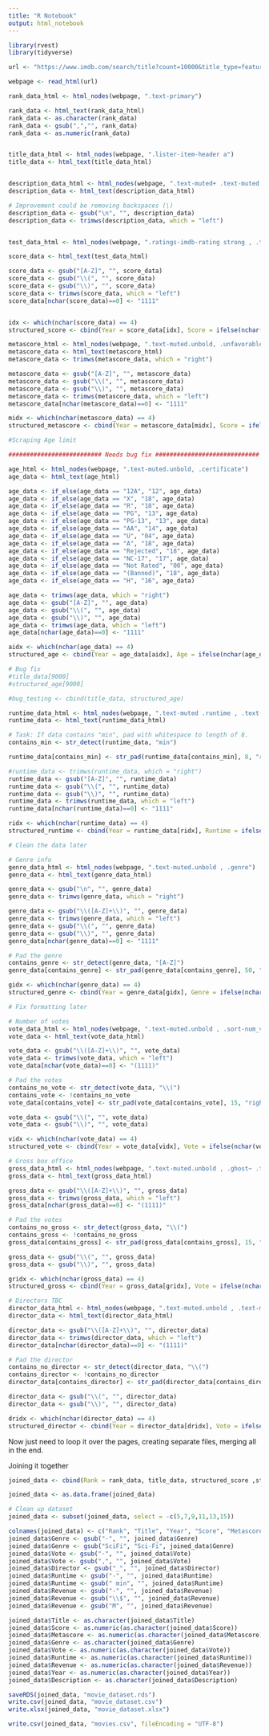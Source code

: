 ```yaml
---
title: "R Notebook"
output: html_notebook
---
```


```r
library(rvest)
library(tidyverse)
```

```r
url <- "https://www.imdb.com/search/title?count=10000&title_type=feature&my_ratings=exclude&sort=num_votes,desc&page=1&ref_=adv_prv"

webpage <- read_html(url)
```

```r
rank_data_html <- html_nodes(webpage, ".text-primary")

rank_data <- html_text(rank_data_html)
rank_data <- as.character(rank_data)
rank_data <- gsub(",","", rank_data)
rank_data <- as.numeric(rank_data)


title_data_html <- html_nodes(webpage, ".lister-item-header a")
title_data <- html_text(title_data_html)


description_data_html <- html_nodes(webpage, ".text-muted+ .text-muted , .ratings-bar+ .text-muted")
description_data <- html_text(description_data_html)

# Improvement could be removing backspaces (\)
description_data <- gsub("\n", "", description_data)
description_data <- trimws(description_data, which = "left")


test_data_html <- html_nodes(webpage, ".ratings-imdb-rating strong , .text-muted.unbold")
```

```r
score_data <- html_text(test_data_html)

score_data <- gsub("[A-Z]", "", score_data)
score_data <- gsub("\\(", "", score_data)
score_data <- gsub("\\)", "", score_data)
score_data <- trimws(score_data, which = "left")
score_data[nchar(score_data)==0] <- "1111"


idx <- which(nchar(score_data) == 4)
structured_score <- cbind(Year = score_data[idx], Score = ifelse(nchar(score_data[idx + 1]) == 3, score_data[idx + 1], NA))
```

```r
metascore_html <- html_nodes(webpage, ".text-muted.unbold, .unfavorable , .mixed , .favorable")
metascore_data <- html_text(metascore_html)
metascore_data <- trimws(metascore_data, which = "right")

metascore_data <- gsub("[A-Z]", "", metascore_data)
metascore_data <- gsub("\\(", "", metascore_data)
metascore_data <- gsub("\\)", "", metascore_data)
metascore_data <- trimws(metascore_data, which = "left")
metascore_data[nchar(metascore_data)==0] <- "1111"

midx <- which(nchar(metascore_data) == 4)
structured_metascore <- cbind(Year = metascore_data[midx], Score = ifelse(nchar(metascore_data[midx + 1]) == 2, metascore_data[midx + 1], NA))
```

```r
#Scraping Age limit

########################## Needs bug fix #############################

age_html <- html_nodes(webpage, ".text-muted.unbold, .certificate")
age_data <- html_text(age_html)

age_data <- if_else(age_data == "12A", "12", age_data)
age_data <- if_else(age_data == "X", "18", age_data)
age_data <- if_else(age_data == "R", "18", age_data)
age_data <- if_else(age_data == "PG", "13", age_data)
age_data <- if_else(age_data == "PG-13", "13", age_data)
age_data <- if_else(age_data == "AA", "14", age_data)
age_data <- if_else(age_data == "U", "04", age_data)
age_data <- if_else(age_data == "A", "18", age_data)
age_data <- if_else(age_data == "Rejected", "18", age_data)
age_data <- if_else(age_data == "NC-17", "17", age_data)
age_data <- if_else(age_data == "Not Rated", "00", age_data)
age_data <- if_else(age_data == "(Banned)", "18", age_data)
age_data <- if_else(age_data == "H", "16", age_data)

age_data <- trimws(age_data, which = "right")
age_data <- gsub("[A-Z]", "", age_data)
age_data <- gsub("\\(", "", age_data)
age_data <- gsub("\\)", "", age_data)
age_data <- trimws(age_data, which = "left")
age_data[nchar(age_data)==0] <- "1111"

aidx <- which(nchar(age_data) == 4)
structured_age <- cbind(Year = age_data[aidx], Age = ifelse(nchar(age_data[aidx + 1]) == 2, age_data[aidx + 1], NA))
```

```r
# Bug fix
#title_data[9000]
#structured_age[9000]
```

```r
#bug_testing <- cbind(title_data, structured_age)
```

```r
runtime_data_html <- html_nodes(webpage, ".text-muted .runtime , .text-muted.unbold")
runtime_data <- html_text(runtime_data_html)

# Task: If data contains "min", pad with whitespace to length of 8.
contains_min <- str_detect(runtime_data, "min")

runtime_data[contains_min] <- str_pad(runtime_data[contains_min], 8, "right", pad = "-")

#runtime_data <- trimws(runtime_data, which = "right")
runtime_data <- gsub("[A-Z]", "", runtime_data)
runtime_data <- gsub("\\(", "", runtime_data)
runtime_data <- gsub("\\)", "", runtime_data)
runtime_data <- trimws(runtime_data, which = "left")
runtime_data[nchar(runtime_data)==0] <- "1111"

ridx <- which(nchar(runtime_data) == 4)
structured_runtime <- cbind(Year = runtime_data[ridx], Runtime = ifelse(nchar(runtime_data[ridx + 1]) == 8, runtime_data[ridx + 1], NA))

# Clean the data later
```

```r
# Genre info
genre_data_html <- html_nodes(webpage, ".text-muted.unbold , .genre")
genre_data <- html_text(genre_data_html)

genre_data <- gsub("\n", "", genre_data)
genre_data <- trimws(genre_data, which = "right")

genre_data <- gsub("\\([A-Z]+\\)", "", genre_data)
genre_data <- trimws(genre_data, which = "left")
genre_data <- gsub("\\(", "", genre_data)
genre_data <- gsub("\\)", "", genre_data)
genre_data[nchar(genre_data)==0] <- "1111"

# Pad the genre
contains_genre <- str_detect(genre_data, "[A-Z]")
genre_data[contains_genre] <- str_pad(genre_data[contains_genre], 50, "right", pad = "-")

gidx <- which(nchar(genre_data) == 4)
structured_genre <- cbind(Year = genre_data[gidx], Genre = ifelse(nchar(genre_data[gidx + 1]) == 50, genre_data[gidx + 1], NA))

# Fix formatting later
```

```r
# Number of votes
vote_data_html <- html_nodes(webpage, ".text-muted.unbold , .sort-num_votes-visible span:nth-child(2)")
vote_data <- html_text(vote_data_html)

vote_data <- gsub("\\([A-Z]+\\)", "", vote_data)
vote_data <- trimws(vote_data, which = "left")
vote_data[nchar(vote_data)==0] <- "(1111)"

# Pad the votes
contains_no_vote <- str_detect(vote_data, "\\(")
contains_vote <- !contains_no_vote
vote_data[contains_vote] <- str_pad(vote_data[contains_vote], 15, "right", pad = "-")

vote_data <- gsub("\\(", "", vote_data)
vote_data <- gsub("\\)", "", vote_data)

vidx <- which(nchar(vote_data) == 4)
structured_vote <- cbind(Year = vote_data[vidx], Vote = ifelse(nchar(vote_data[vidx + 1]) == 15, vote_data[vidx + 1], NA))
```

```r
# Gross box office
gross_data_html <- html_nodes(webpage, ".text-muted.unbold , .ghost~ .text-muted+ span")
gross_data <- html_text(gross_data_html)

gross_data <- gsub("\\([A-Z]+\\)", "", gross_data)
gross_data <- trimws(gross_data, which = "left")
gross_data[nchar(gross_data)==0] <- "(1111)"

# Pad the votes
contains_no_gross <- str_detect(gross_data, "\\(")
contains_gross <- !contains_no_gross
gross_data[contains_gross] <- str_pad(gross_data[contains_gross], 15, "right", pad = "-")

gross_data <- gsub("\\(", "", gross_data)
gross_data <- gsub("\\)", "", gross_data)

gridx <- which(nchar(gross_data) == 4)
structured_gross <- cbind(Year = gross_data[gridx], Vote = ifelse(nchar(gross_data[gridx + 1]) == 15, gross_data[gridx + 1], NA))
```

```r
# Directors TBC
director_data_html <- html_nodes(webpage, ".text-muted.unbold , .text-muted~ .text-muted+ p a:nth-child(1)")
director_data <- html_text(director_data_html)

director_data <- gsub("\\([A-Z]+\\)", "", director_data)
director_data <- trimws(director_data, which = "left")
director_data[nchar(director_data)==0] <- "(1111)"

# Pad the director
contains_no_director <- str_detect(director_data, "\\(")
contains_director <- !contains_no_director
director_data[contains_director] <- str_pad(director_data[contains_director], 50, "right", pad = "_")

director_data <- gsub("\\(", "", director_data)
director_data <- gsub("\\)", "", director_data)

dridx <- which(nchar(director_data) == 4)
structured_director <- cbind(Year = director_data[dridx], Vote = ifelse(nchar(director_data[dridx + 1]) == 50, director_data[dridx + 1], NA))
```

Now just need to loop it over the pages, creating separate files, merging all in the end.

Joining it together

```r
joined_data <- cbind(Rank = rank_data, title_data, structured_score ,structured_metascore, structured_genre, structured_vote, structured_director, structured_runtime, structured_gross, description_data)

joined_data <- as.data.frame(joined_data)
```

```r
# Clean up dataset
joined_data <- subset(joined_data, select = -c(5,7,9,11,13,15))

colnames(joined_data) <- c("Rank", "Title", "Year", "Score", "Metascore", "Genre", "Vote", "Director", "Runtime", "Revenue", "Description")
joined_data$Genre <- gsub("-", "", joined_data$Genre)
joined_data$Genre <- gsub("SciFi", "Sci-Fi", joined_data$Genre)
joined_data$Vote <- gsub("-", "", joined_data$Vote)
joined_data$Vote <- gsub(",", "", joined_data$Vote)
joined_data$Director <- gsub("_", "", joined_data$Director)
joined_data$Runtime <- gsub("-", "", joined_data$Runtime)
joined_data$Runtime <- gsub(" min", "", joined_data$Runtime)
joined_data$Revenue <- gsub("-", "", joined_data$Revenue)
joined_data$Revenue <- gsub("\\$", "", joined_data$Revenue)
joined_data$Revenue <- gsub("M", "", joined_data$Revenue)

joined_data$Title <- as.character(joined_data$Title)
joined_data$Score <- as.numeric(as.character(joined_data$Score))
joined_data$Metascore <- as.numeric(as.character(joined_data$Metascore))
joined_data$Genre <- as.character(joined_data$Genre)
joined_data$Vote <- as.numeric(as.character(joined_data$Vote))
joined_data$Runtime <- as.numeric(as.character(joined_data$Runtime))
joined_data$Revenue <- as.numeric(as.character(joined_data$Revenue))
joined_data$Year <- as.numeric(as.character(joined_data$Year))
joined_data$Description <- as.character(joined_data$Description)
```

```r
saveRDS(joined_data, "movie_dataset.rds")
write.csv(joined_data, "movie_dataset.csv")
write.xlsx(joined_data, "movie_dataset.xlsx")

write.csv(joined_data, "movies.csv", fileEncoding = "UTF-8")
```
